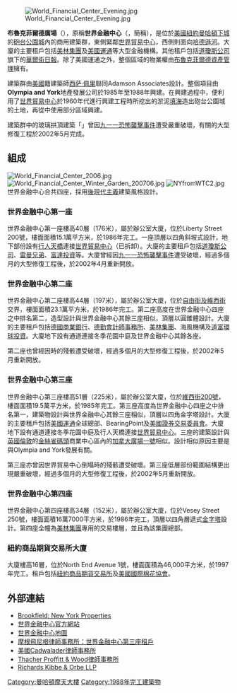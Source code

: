 {{更新|time=2017-06-28T19:57:57+00:00}}
[[File:World_Financial_Center_Evening.jpg|thumb]]

'''布魯克菲爾德廣場'''（{{lang-en|Brookfield Place}}），原稱'''世界金融中心'''（{{lang|en|World Financial Center}}，簡稱{{lang|en|WFC}}），是位於[[美國|美國]][[紐約|紐約]][[曼哈頓下城|曼哈頓下城]]的[[砲台公園城|砲台公園城]]內的商用建築群，東側緊鄰[[世界貿易中心|世界貿易中心]]，西側則面向[[哈德遜河|哈德遜河]]。大廈的主要租戶包括[[美林集團|美林集團]]及[[美國運通|美國運通]]等大型金融機構。其他租戶包括[[道瓊斯公司|道瓊斯公司]]旗下的[[華爾街日報|華爾街日報]]。除了美國運通之外，整個區域的物業權由[[布魯克菲爾德資產管理|布魯克菲爾德資產管理]]擁有。

建築群由[[美國|美國]]籍建築師[[西萨·佩里|西萨·佩里]]聯同Adamson Associates設計。整個項目由'''Olympia and York'''地產發展公司於1985年至1988年興建。在興建過程中，便利用了[[世界貿易中心|世界貿易中心]]於1960年代進行興建工程時所挖出的淤泥[[填海|填海]]造出砲台公園城的土地，再從中使用部分區域興建。

建築群中的玻璃拱頂建築「{{link-en|冬季花園中庭|Winter Garden Atrium}}」曾因[[九一一恐怖襲擊事件|九一一恐怖襲擊事件]]遭受嚴重破壞，有關的大型修復工程於2002年5月完成。

== 組成 ==
[[File:World_Financial_Center_2006.jpg|thumb]]
[[File:World_Financial_Center_Winter_Garden_200706.jpg|thumb]]
[[File:NYfromWTC2.jpg|thumb]]
世界金融中心合共四座，採用[[後現代主義|後現代主義]]建築風格設計。

=== 世界金融中心第一座 ===
世界金融中心第一座樓高40層（176米），屬於辦公室大廈，位於Liberty Street 200號，樓面面積15.1萬平方米，於1986年完工。一座頂層以四角斜坡式設計，地下部份設有[[行人天橋|行人天橋]]連接[[世界貿易中心|世界貿易中心]]（已拆卸）。大廈的主要租戶包括[[道瓊斯公司|道瓊斯公司]]、[[雷曼兄弟|雷曼兄弟]]、[[富達投資|富達投資]]等。大廈曾經因[[九一一恐怖襲擊事件|九一一恐怖襲擊事件]]遭受破壞，經過多個月的大型修復工程後，於2002年4月重新開放。

=== 世界金融中心第二座 ===
世界金融中心第二座樓高44層（197米），屬於辦公室大廈，位於[[自由街225號|自由街及維西街]]交界，樓面面積23.1萬平方米，於1986年完工。第二座高度在世界金融中心四座之中排名第二，造型設計與世界金融中心其餘三座相似，頂層以圓錐體設計。大廈的主要租戶包括[[德國商業銀行|德國商業銀行]]、[[德勤會計師事務所|德勤會計師事務所]]、[[美林集團|美林集團]]、海風機構及[[道富環球投資|道富環球投資]]。大廈地下設有通道連接冬季花園中庭及世界金融中心其餘各座。

第二座也曾經因{{Link-en|世界貿易中心倒塌|Collapse of the World Trade Center}}時的殘骸遭受破壞，經過多個月的大型修復工程後，於2002年5月重新開放。

=== 世界金融中心第三座 ===
世界金融中心第三座樓高51層（225米），屬於辦公室大廈，位於[[維西街200號|維西街200號]]，樓面面積19.5萬平方米，於1985年完工。第三座高度為世界金融中心四座之中排名第一，建築物設計與世界金融中心其餘三座相似，頂層以四角金字塔設計。大廈的主要租戶包括[[美國運通|美國運通]]全球總部、BearingPoint及[[美國證券交易委員會|美國證券交易委員會]]。大廈地下設有通道連接冬季花園中庭及行人天橋連接[[世界貿易中心|世界貿易中心]]。三座的建築設計與[[英國|英國]][[倫敦|倫敦]]的[[金絲雀碼頭|金絲雀碼頭]]商業中心區內的[[加拿大廣場一號|加拿大廣場一號]]相似。設計相似原因主要是與Olympia and York發展有關。

第三座亦曾因世界貿易中心倒塌時的殘骸遭受破壞。第三座低層部份範圍結構更出現嚴重破壞，經過多個月的大型修復工程後，於2002年5月重新開放。

=== 世界金融中心第四座 ===
世界金融中心第四座樓高34層（152米），屬於辦公室大廈，位於Vesey Street 250號，樓面面積16萬7000平方米，於1986年完工，頂層以四角層遞式[[金字塔|金字塔]]設計。第四座全幢為[[美林集團|美林集團]]專用的交易樓層，並且為該集團總部。

=== 紐約商品期貨交易所大廈 ===
大廈樓高16層，位於North End Avenue 1號，樓面面積為46,000平方米，於1997年完工。租戶包括[[紐約商品期貨交易所|紐約商品期貨交易所]]及[[美國國際棉花協會|美國國際棉花協會]]。

== 外部連結 ==
{{commonscat|Brookfield Place (New York City)}}
* [https://web.archive.org/web/20060717031023/http://www.brookfieldproperties.com/region_1.htm Brookfield: New York Properties]
* [http://www.worldfinancialcenter.com/maps/exterior.html 世界金融中心官方網站] {{Wayback|url=http://www.worldfinancialcenter.com/maps/exterior.html |date=20130121195936 }}
* [http://www.wirednewyork.com/wtc/wtc_map.htm 世界金融中心地圖] {{Wayback|url=http://www.wirednewyork.com/wtc/wtc_map.htm |date=20100418070344 }}
* [https://web.archive.org/web/20170421150806/http://www.morganfinnegan.com/ 摩根飛尼根律師事務所：世界金融中心第三座租戶]
* [http://www.cwt.com 美國Cadwalader律師事務所] {{Wayback|url=http://www.cwt.com/ |date=20161213084808 }}
* [http://www.tpw.com Thacher Proffitt & Wood律師事務所] {{Wayback|url=http://www.tpw.com/ |date=20210117215330 }}
* [http://www.rkollp.com Richards Kibbe & Orbe LLP] {{Wayback|url=http://www.rkollp.com/ |date=20201218063606 }}

{{coord|40|42|47|N|74|00|56|W|region:US-NY_type:landmark|display=title}}

[[Category:曼哈頓摩天大樓|Category:曼哈頓摩天大樓]]
[[Category:1988年完工建築物|Category:1988年完工建築物]]